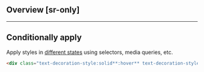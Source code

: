 ## Overview [sr-only]
<Overview/>

---

## Conditionally apply
Apply styles in [different states](/docs/states-and-queries) using selectors, media queries, etc.
```html
<div class="text-decoration-style:solid**:hover** text-decoration-style:solid**@sm** text-decoration-style:solid**@dark** text-decoration-style:solid**@print**">…</div>
```

